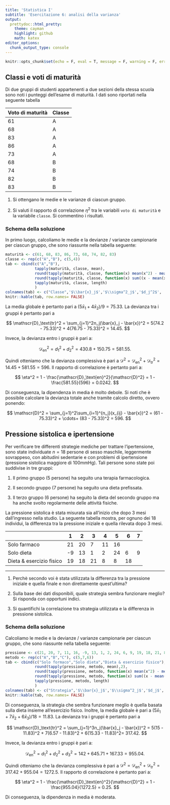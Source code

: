 ```yaml
---
title: 'Statistica I'
subtitle: 'Esercitazione 6: analisi della varianza'
output:
  prettydoc::html_pretty:
    theme: cayman
    highlight: github
    math: katex
editor_options: 
  chunk_output_type: console
---
```



```r
knitr::opts_chunk$set(echo = F, eval = T, message = F, warning = F, error = F, comment = NA, cache = F, include = T, R.options = list(width = 100), collapse = T, dpi = 200, fig.align = "center", fig.height = 4, fig.width = 8)
```

## Classi e voti di maturità

Di due gruppi di studenti appartenenti a due sezioni della stessa scuola sono noti i punteggi dell'esame di maturità. I dati sono riportati nella seguente tabella

| Voto di maturità | Classe |
|------------------|--------|
| 61 | A |
| 68 | A |
| 83 | A |
| 86 | A |
| 73 | A |
| 68 | B |
| 74 | B |
| 82 | B |
| 83 | B |

1. Si ottengano le medie e le varianze di ciascun gruppo.

1. Si valuti il rapporto di correlazione $\eta^2$ tra le variabili `voto di maturità` e la variabile `classe`. Si commentino i risultati. 

### Schema della soluzione

In primo luogo, calcoliamo le medie e la devianze / varianze campionarie per ciascun gruppo, che sono riassunte nella tabella seguente:

```r
maturità <- c(61, 68, 83, 86, 73, 68, 74, 82, 83)
classe <- rep(c("A","B"), c(5,4))
tab <- cbind(c("A","B"), 
             tapply(maturità, classe, mean),
             round(tapply(maturità, classe, function(x) mean(x^2) - mean(x)^2),2),
             round(tapply(maturità, classe, function(x) sum((x - mean(x))^2)),2),
             tapply(maturità, classe, length)
             )
colnames(tab) <- c("Classe",'$\\bar{x}_j$','$\\sigma^2_j$','$d_j^2$', '$n_j$')
knitr::kable(tab, row.names= FALSE)
```

La media globale è pertanto pari a $(5\bar{x}_1 + 4 \bar{x}_2)/9 = 75.33$. La devianza tra i gruppi è pertanto pari a

$$
\mathscr{D}_\text{tr}^2 = \sum_{j=1}^2n_j(\bar{x}_j - \bar{x})^2 = 5(74.2 - 75.33)^2 + 4(76.75 - 75.33)^2 = 14.45.
$$

Invece, la devianza entro i gruppi è pari a:

$$
\mathscr{D}_\text{en}^2 = d_1^2 + d_2^2 = 430.8 + 150.75 = 581.55.
$$

Quindi otteniamo che la devianza complessiva è pari a $\mathscr{D}^2 = \mathscr{D}_\text{en}^2 + \mathscr{D}_\text{tr}^2 = 14.45 + 581.55 = 596$. Il rapporto di correlazione è pertanto pari a:

$$
\eta^2 = 1 - \frac{\mathscr{D}_\text{en}^2}{\mathscr{D}^2} = 1 - \frac{581.55}{596} = 0.0242.
$$

Di conseguenza, la dipendenza in media è molto debole. Si noti che è possibile calcolare la devianza totale anche tramite calcolo diretto, ovvero ponendo:

$$
\mathscr{D}^2 = \sum_{j=1}^2\sum_{i=1}^{n_j}(x_{ij} - \bar{x})^2 = (61 - 75.33)^2 + \cdots+ (83 - 75.33)^2 = 596.
$$

## Pressione sistolica e ipertensione

Per verificare tre differenti strategie mediche per trattare l'ipertensione, sono state individuate $n = 18$ persone di sesso maschile, leggermente sovrappeso, con abitudini sedentarie e con problemi di ipertensione (pressione sistolica maggiore di 100mmHg).  Tali persone sono state poi suddivise in tre gruppi:

1. Il primo gruppo (5 persone) ha seguito una terapia farmacologica.

1. Il secondo gruppo (7 persone) ha seguito una dieta prefissata.

1. Il terzo gruppo (6 persone) ha seguito la dieta del secondo gruppo ma ha anche svolto regolarmente delle attività fisiche.

La pressione sistolica è stata misurata sia all'inizio che dopo 3 mesi dall'ingresso nella studio. La seguente tabella mostra, per ognuno dei 18 individui, la differenza tra la pressione iniziale e quella rilevata dopo 3 mesi.

| | 1 | 2 | 3 | 4 | 5| 6| 7| 
|-|---|---|---|---|--|--|--|
| Solo farmaco | 21 | 20 | 7 | 11 | 16 |
| Solo dieta | -9 | 13 | 1 | 2 | 24 | 6 | 9 |
| Dieta & esercizio fisico | 19 | 18 | 21 | 8 | 8 | 18 |

-----------------------------

1. Perchè secondo voi è stata utilizzata la differenza tra la pressione iniziale e quella finale e non direttamente quest'ultima?

1. Sulla base dei dati disponibili, quale strategia sembra funzionare meglio? Si risponda con opportuni indici.

1. Si quantifichi la correlazione tra strategia utilizzata e la differenza in pressione sistolica.

### Schema della soluzione

Calcoliamo le medie e la devianze / varianze campionarie per ciascun gruppo, che sono riassunte nella tabella seguente:

```r
pressione <- c(21, 20, 7, 11, 16, -9, 13, 1, 2, 24, 6, 9, 19, 18, 21, 8, 8, 18)
metodo <- rep(c("A","B","C"), c(5,7,6))
tab <- cbind(c("Solo formaco","Solo dieta","Dieta & esercizio fisico"), 
             round(tapply(pressione, metodo, mean),2),
             round(tapply(pressione, metodo, function(x) mean(x^2) - mean(x)^2),2),
             round(tapply(pressione, metodo, function(x) sum((x - mean(x))^2)),2),
             tapply(pressione, metodo, length)
             )
colnames(tab) <- c("Strategia",'$\\bar{x}_j$','$\\sigma^2_j$','$d_j$', '$n_j$')
knitr::kable(tab, row.names= FALSE)
```

Di conseguenza, la strategia che sembra funzionare meglio è quella basata sulla dieta insieme all'esercizio fisico. Inoltre, la media globale è  pari a $(5\bar{x}_1 + 7 \bar{x}_2 + 6\bar{x}_3)/18 = 11.83$. La devianza tra i gruppi è pertanto pari a

$$
\mathscr{D}_\text{tr}^2 = \sum_{j=1}^3n_j(\bar{x}_j - \bar{x})^2 = 5(15 - 11.83)^2 + 7(6.57 - 11.83)^2 + 6(15.33 - 11.83)^2= 317.42.
$$

Invece, la devianza entro i gruppi è pari a:

$$
\mathscr{D}_\text{en}^2 = d_1^2 + d_2^2 + d_3^2= 142 + 645.71 + 167.33 = 955.04.
$$

Quindi otteniamo che la devianza complessiva è pari a $\mathscr{D}^2 = \mathscr{D}_\text{en}^2 + \mathscr{D}_\text{tr}^2 = 317.42 + 955.04 = 1272.5$. Il rapporto di correlazione è pertanto pari a:

$$
\eta^2 = 1 - \frac{\mathscr{D}_\text{en}^2}{\mathscr{D}^2} = 1 - \frac{955.04}{1272.5} = 0.25.
$$

Di conseguenza, la dipendenza in media è moderata.